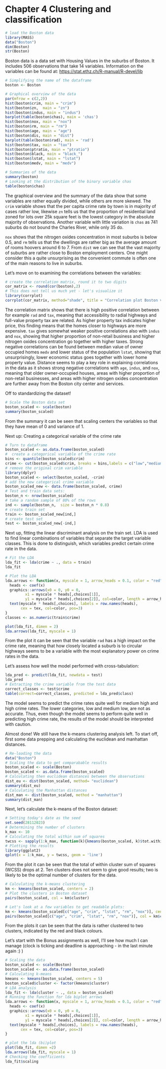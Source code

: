 # Chapter 4 Clustering and classification

```r
# load the Boston data
library(MASS)
data("Boston")
dim(Boston)
str(Boston)
```

Boston data is a data set with Housing Values in the suburbs of Boston. It includes 506 observations that take 14 variables. Information on the variables can be found at: <https://stat.ethz.ch/R-manual/R-devel/lib>

```r
# Simplifying the name of the dataframe
boston <- Boston

# Graphical overview of the data 
par(mfrow = c(2,2))
hist(boston$crim, main = "crim")
hist(boston$zn,  main = "zn")
hist(boston$indus, main = "indus")
barplot(table(boston$chas), main = 'chas')
hist(boston$nox, main = "nox")
hist(boston$rm, main = "rm")
hist(boston$age, main = "age")
hist(boston$dis, main = "dist")
barplot(table(boston$rad), main = 'rad')
hist(boston$tax, main = "tax")
hist(boston$ptratio, main = "ptratio")
hist(boston$black, main = "black_")
hist(boston$lstat, main = "lstat")
hist(boston$medv, main = "medv")

# Summaries of the data
summary(boston)
# Looking at the distribution of the binary variable chas
table(boston$chas)
```

The graphical overview and the summary of the data show that some variables are rather equally divided, while others are more skewed. The `crim` variable shows that the per capita crime rate by town is in majority of cases rather low, likewise `zn` tells us that the proportion of residential land zoned for lots over 25k square feet is the lowest category in the absolute majority of observations. Another variable with little variation is `chas` as 741 suburbs do not bound the Charles River, while only 35 do.

`nox` shows that the nitrogen oxides concentration in most suburbs is below 0.5, and `rm` tells us that the dwellings are rather big as the average amount of rooms hoovers around 6 to 7. From `dist` we can see that the vast majority of suburbs are rather close to Boston employment centers. One might consider this a quite unsurprising as the convenient commute is often one of the main reasons to live in suburbs.

Let's move on to examining the correlations between the variables:

```r
# create the correlation matrix, round it to two digits
cor_matrix <- round(cor(boston),2)
# This does not tell us much yet - let's visualize it
library(corrplot)
corrplot(cor_matrix, method="shade", title = "Correlation plot Boston variables", mar=c(1,1,1,1))
```

The correlation matrix shows that there is high positive correlation between for example `rad` and `tax`, meaning that accessibility to radial highways and full-value property tax are related. As higher property tax indicates higher price, this finding means that the homes closer to highways are more expensive. `tax` gives somewhat weaker positive correlations also with `indus` and `nox`, showing that higher proportion of non-retail business and higher nitrogen oxides concentration go together with higher taxes. Strong negative correlations can be found between median value of owner occupied homes `medv` and lower status of the population `lstat`, showing that unsurprisingly, lower economic status goes together with lower home property value. Distance seems to play a key role in explaining correlations in the data as it shows strong negative correlations with `age`, `indus`, and `nox`, meaning that older owner-occupied houses, areas with higher proportion of non-retail businesses, and areas with higher nitrogen oxides concentration are further away from the Boston city center and services.

Off to standardizing the dataset!

```r
# Scale the Boston data set
boston_scaled <- scale(boston) 
summary(boston_scaled)

```

From the summary it can be seen that scaling centers the variables so that they have mean of 0 and variance of 1.

Next up: Creating a categorical variable of the crime rate

```r
# Turn to dataframe
boston_scaled <- as.data.frame(boston_scaled)
#  create a categorical variable of the crime rate 
bins <- quantile(boston_scaled$crim)
crime <- cut(boston_scaled$crim, breaks = bins,labels = c("low","medium_low","medium_high","high"), include.lowest = TRUE)
# remove the original crim variable
library(dplyr)
boston_scaled <- select(boston_scaled, -crim)
# add the new categorical crime variable
boston_scaled_new <- data.frame(boston_scaled, crime)
# Test and train data sets:
boston_n <- nrow(boston_scaled)
# take a random sample of 80% of the rows
ind <- sample(boston_n,  size = boston_n * 0.8)
# create train set
train <- boston_scaled_new[ind,]
# create test set 
test <- boston_scaled_new[-ind,]
```

Next up, fitting the linear discriminant analysis on the train set. LDA is used to find linear combinations of variables that separate the target variable classes. This is done to distinguish, which variables predict certain crime rate in the data.

```r
# Fit the LDA
lda_fit <- lda(crime ~ ., data = train)
lda_fit

# Plot the LDA
lda.arrows <- function(x, myscale = 1, arrow_heads = 0.1, color = "red", tex = 0.75, choices = c(1,2)){
  heads <- coef(x)
  graphics::arrows(x0 = 0, y0 = 0, 
         x1 = myscale * heads[,choices[1]], 
         y1 = myscale * heads[,choices[2]], col=color, length = arrow_heads)
  text(myscale * heads[,choices], labels = row.names(heads), 
       cex = tex, col=color, pos=3)
}
classes <- as.numeric(train$crime)

plot(lda_fit, dimen = 2)
lda.arrows(lda_fit, myscale = 1)
```

From the plot it can be seen that the variable `rad` has a high impact on the crime rate, meaning that how closely located a suburb is to circular highways seems to be a variable with the most explanatory power on crime rates in the data. 

Let's assess how well the model performed with cross-tabulation:

```r
lda_pred <- predict(lda_fit, newdata = test)
lda_pred
# Extracting the crime variable from the test data
correct_classes <- test$crime
table(correct=correct_classes, predicted = lda_pred$class)
```

The model seems to predict the crime rates quite well for medium high and high crime rates. The lower categories, low and medium low, are not as accurate. Thus, even though the model seems to perform quite well in predicting high crime rate, the results of the model should be interpreted with caution.

Almost done! We still have the k-means clustering analysis left. To start off, first some data prepping and calculating the euclidean and manhattan distances.

```r
# Re-loading the data
data("Boston")
# Scaling the data to get comparabable results
boston_scaled <- scale(Boston)
boston_scaled <- as.data.frame(boston_scaled)
# Calculating then euclidean distances between the observations
dist_eu <- dist(boston_scaled, method= "euclidean")
summary(dist_eu)
# Calculating the Manhattan distances
dist_man <- dist(boston_scaled, method = "manhattan")
summary(dist_man)

```

Next, let's calculate the k-means of the Boston dataset:

```r
# Setting today's date as the seed
set.seed(28112023)
# Determining the number of clusters
k_max <- 10
# Calculating the total within sum of squares
twcss <- sapply(1:k_max, function(k){kmeans(boston_scaled, k)$tot.withinss})
# Plotting the results
library(ggplot2)
qplot(x = 1:k_max, y = twcss, geom = 'line')

```


From the plot it can be seen that the total of within cluster sum of squares (WCSS) drops at 2. Ten clusters does not seem to give good results; two is likely to be the optimal number of clusters for the data. 

```r

# Calculating the k-means clustering
km <- kmeans(boston_scaled, centers = 2)
# Plot the clusters in Boston dataset
pairs(boston_scaled, col = km$cluster)

# Let's look at a few variables to get readable plots:
km <- kmeans(boston_scaled[c("age", "crim", "lstat", "rm", "nox")], centers = 2)
pairs(boston_scaled[c("age", "crim", "lstat", "rm", "nox")], col = km$cluster)

```


From the plots it can be seen that the data is rather clustered to two clusters, indicated by the red and black colours. 

Let's start with the Bonus assignments as well, I'll see how much I can manage (clock is ticking and deadline is approaching - in the last minute again :) )

```r
# Scaling the data
boston_scaled <- scale(Boston)
boston_scaled <- as.data.frame(boston_scaled)
# Calculating k-means
kmeans <- kmeans(boston_scaled, centers = 5)
boston_scaled$cluster <- factor(kmeans$cluster)
# LDA analysis
lda_fit <- lda(cluster ~ ., data = boston_scaled)
# Running the function for lda biplot arrows
lda.arrows <- function(x, myscale = 1, arrow_heads = 0.1, color = "red", tex = 0.75, choices = c(1,2)){
  heads <- coef(x)
  graphics::arrows(x0 = 0, y0 = 0, 
         x1 = myscale * heads[,choices[1]], 
         y1 = myscale * heads[,choices[2]], col=color, length = arrow_heads)
  text(myscale * heads[,choices], labels = row.names(heads), 
       cex = tex, col=color, pos=3)
}

# plot the lda (bi)plot
plot(lda_fit, dimen =2)
lda.arrows(lda_fit, myscale = 1)
# Checking the coefficients
lda_fit$scaling

```